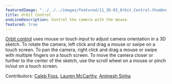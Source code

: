---
featuredImage: "../../../images/featured/11_3D-03_Orbit_Control-thumbnail.png"
title: Orbit Control
oneLineDescription: Control the camera with the mouse.
featured: true
---

<a href="https://p5js.org/reference/#/p5/orbitControl" target="_blank">Orbit control</a>
uses mouse or touch input to adjust camera orientation in a 3D
sketch. To rotate the camera, left click and drag a mouse or swipe
on a touch screen. To pan the camera, right click and drag a mouse
or swipe with multiple fingers on a touch screen. To move the camera
closer or further to the center of the sketch, use the scroll wheel
on a mouse or pinch in/out on a touch screen.

Contributors: <a href="https://github.com/calebfoss" target="_blank">Caleb Foss</a>, <a href="https://github.com/lmccart" target="_blank">Lauren McCarthy</a>, <a href="https://github.com/AnimeshSinha1309" target="_blank">Animesh Sinha</a>